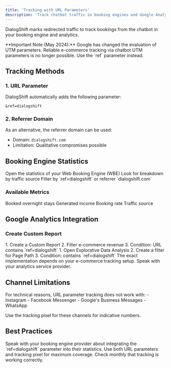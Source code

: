 ```yaml
---
title: 'Tracking with URL Parameters'
description: 'Track chatbot traffic in booking engines and Google Analytics'
---
```


DialogShift marks redirected traffic to track bookings from the chatbot in your booking engine and analytics.

<Warning>
**Important Note (May 2024):** Google has changed the evaluation of UTM parameters. Reliable e-commerce tracking via chatbot UTM parameters is no longer possible. Use the `ref` parameter instead.
</Warning>

## Tracking Methods

### 1. URL Parameter

DialogShift automatically adds the following parameter:

```
&ref=dialogshift
```

### 2. Referrer Domain

As an alternative, the referrer domain can be used:
- Domain: `dialogshift.com`
- Limitation: Qualitative compromises possible

## Booking Engine Statistics

<Steps>
  <Step title="Open statistics">
    Open the statistics of your Web Booking Engine (WBE)
  </Step>
  <Step title="Check traffic source">
    Look for breakdown by traffic source
  </Step>
  <Step title="Identify chatbot traffic">
    Filter by `ref=dialogshift` or referrer `dialogshift.com`
  </Step>
</Steps>

### Available Metrics

<CardGroup cols={4}>
  <Card title="Nights" icon="bed">
    Booked overnight stays
  </Card>
  <Card title="Revenue" icon="euro-sign">
    Generated income
  </Card>
  <Card title="Conversion" icon="chart-line">
    Booking rate
  </Card>
  <Card title="Source" icon="location-dot">
    Traffic source
  </Card>
</CardGroup>

## Google Analytics Integration

### Create Custom Report

<Tabs>
  <Tab title="Universal Analytics">
    1. Create a Custom Report
    2. Filter e-commerce revenue
    3. Condition: URL contains `ref=dialogshift`
  </Tab>
  <Tab title="GA4">
    1. Open Explorative Data Analysis
    2. Create a filter for Page Path
    3. Condition: contains `ref=dialogshift`
  </Tab>
</Tabs>

<Note>
The exact implementation depends on your e-commerce tracking setup. Speak with your analytics service provider.
</Note>

## Channel Limitations

<Info>
For technical reasons, URL parameter tracking does not work with:
- Instagram
- Facebook Messenger
- Google's Business Messages
- WhatsApp

Use the tracking pixel for these channels for indicative numbers.
</Info>

## Best Practices

<AccordionGroup>
  <Accordion title="Contact WBE provider">
    Speak with your booking engine provider about integrating the `ref=dialogshift` parameter into their statistics.
  </Accordion>
  <Accordion title="Combined tracking">
    Use both URL parameters and tracking pixel for maximum coverage.
  </Accordion>
  <Accordion title="Regular review">
    Check monthly that tracking is working correctly.
  </Accordion>
</AccordionGroup> 